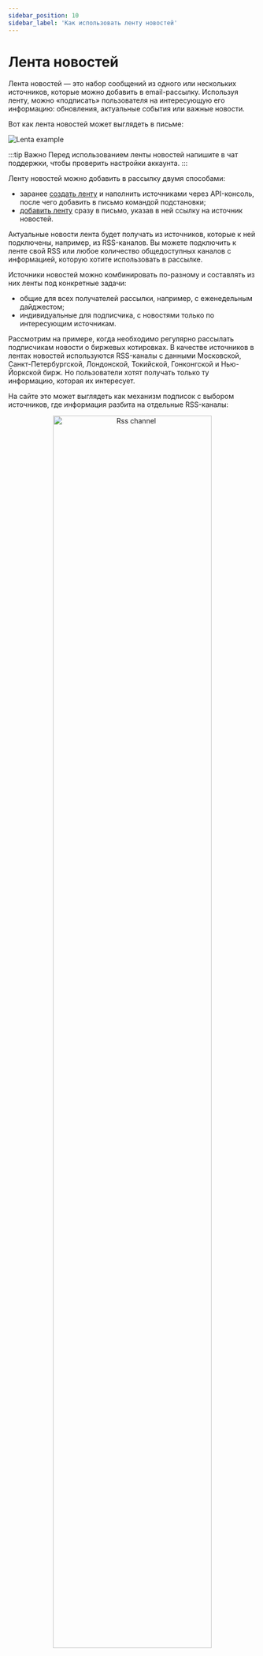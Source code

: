 ```yaml
---
sidebar_position: 10
sidebar_label: 'Как использовать ленту новостей'
---
```



# Лента новостей

Лента новостей — это набор сообщений из одного или нескольких источников, которые можно добавить в email-рассылку. Используя ленту, можно «подписать» пользователя на интересующую его информацию: обновления, актуальные события или важные новости.

Вот как лента новостей может выглядеть в письме:

![Lenta example](/img/email-campaigns/personalization\rss/lenta-example.png)

:::tip Важно
Перед использованием ленты новостей <SupportLink>напишите в чат поддержки</SupportLink>, чтобы проверить настройки аккаунта.
:::

Ленту новостей можно добавить в рассылку двумя способами:

- заранее [создать ленту](#как-добавить-в-письмо-ленту-новостей) и наполнить источниками через API-консоль, после чего добавить в письмо командой подстановки;
- [добавить ленту](#как-добавить-в-письмо-ленту-новостей-с-указанием-url-источника) сразу в письмо, указав в ней ссылку на источник новостей.

Актуальные новости лента будет получать из источников, которые к ней подключены, например, из RSS-каналов. Вы можете подключить к ленте свой RSS или любое количество общедоступных каналов с информацией, которую хотите использовать в рассылке.

Источники новостей можно комбинировать по-разному и составлять из них ленты под конкретные задачи:

- общие для всех получателей рассылки, например, с еженедельным дайджестом;
- индивидуальные для подписчика, с новостями только по интересующим источникам.

Рассмотрим на примере, когда необходимо регулярно рассылать подписчикам новости о биржевых котировках. В качестве источников в лентах новостей используются RSS-каналы с данными Московской, Санкт-Петербургской, Лондонской, Токийской, Гонконгской и Нью-Йоркской бирж. Но пользователи хотят получать только ту информацию, которая их интересует.

На сайте это может выглядеть как механизм подписок с выбором источников, где информация разбита на отдельные RSS-каналы:

<p align="center">
  <img width="80%" src={rssChannel} alt="Rss channel" />
</p>

В Sendsay можно реализовать подписку на ленты новостей, которые будут использовать разные комбинации источников, например:

- общая рассылка:
  - еженедельный дайджест со всех источников;
- индивидуальные рассылки для тех, кто хочет получать только конкретные новости:
  - об обновлениях с российских бирж;
  - с азиатских бирж;
  - только с Лондонской биржи.

## Как добавить в письмо ленту новостей

### 1. Создайте ленту

Чтобы создать ленту новостей, перейдите в [API-консоль](https://app.sendsay.ru/api/console) и выполните запрос:

  <Tabs>
  <TabItem value="key1" label="Общая рассылка" default>
  
  ```
  {
    "action": "lenta.set",
    "obj": {
        "name": "название ленты"
    }
  }
  ```
  В эту ленту новостей будут включены все доступные источники. Её будем использовать для рассылки еженедельного дайджеста.
  
  </TabItem>
  
  <TabItem value="key2" label="Индивидуальная рассылка" default>

Ленту новостей можно привязать к подписчику и использовать для создания индивидуальных писем с новостями. В примере — ленты с конкретными запросами: российские биржи, азиатские биржи, Лондонская биржа. Подписчикам автоматически будут отправляться письма с новой информацией из этих каналов.

Для каждой комбинации каналов из примера нужно создать отдельную ленту

```
{
  "action": "lenta.set",
  "obj": {
      "name": "название ленты",
      "member": "адрес получателя", //указывается только при создании, нельзя изменить;
      "decor": "id шаблона с лентой новостей",

	//параметры расписания выпусков
      "schedule": {
          "hour": ["час", "час"], //часы, по которым высылать письма
          "weekday": ["номер дня недели","номер дня недели"] //номера дней недели, по которым высылать письма, от 1 (Пн.) до 7 (Вс.)
      }
  }
}
```

В запросе важно заполнить несколько дополнительных параметров:

- `member` — этим параметром лента будет привязана к адресу получателя.
- `decor` — id шаблона с лентой новостей, который будет использоваться для создания письма. Шаблон необходимо создать заранее.
- `schedule` — расписание, по которому будут отправляться письма, если источники новостей обновились.

:::tip Важно
Если параметр `schedule` не указан — письма будут отправляться по расписанию: с 8:00 до 18:00, пн. — пт., один раз в 1–2 часа, по мере того как обновляются новости в источнике.
:::

Письмо, в которое добавлена такая лента, будет формироваться по заданному в ленте расписанию, с оформлением по указанному шаблону. В рассылку попадут только те новости, которые накопились в источниках с момента прошлой рассылки. Если свежих новостей в источниках не окажется — письмо высылаться не будет.

  </TabItem>
  </Tabs>

При создании система присваивает каждой ленте новостей уникальный id, по которому к ней можно будет обращаться в следующих запросах.

Чтобы увидеть список всех созданных лент новостей и их id, перейдите в [API-консоль](https://app.sendsay.ru/api/console) и выполните запрос:

```
{
  "action": "lenta.list"
}
```

### 2. Добавьте в ленту источники новостей

В качестве источников новостей в ленте используются ссылки на RSS-каналы.

<Details summary='Структура описания источников новостей'>

Лента новостей использует теги из подключённых RSS-каналов для описания получаемой информации. Если необходимых тегов в источниках нет — лента не сможет собрать с них информацию и окажется пустой.

Если вы настраиваете свой канал для подключения в качестве источника, убедитесь, что в его структуре есть один или несколько из этих тегов:

```
"title" : "название источника",
"descr" : "описание источника",
"link" : "ссылка на обычную версию источника",
"logo" : "ссылка на логотип источника",
"author" : "информация об авторе",
"copyright" : "информация об авторских правах"
```

Каждая новость в подключённом источнике также должна содержать необходимые параметры:

```
"title" : "название источника",
"content" : "содержимое новости" //тег <description> или <yandex:full-text>, должен быть обязательно,
"link" : "ссылка на обычную версию новости",
"dt" : "YYYY-MM-DD hh:mm:ss" //дата публикации новости (тег <pubDate> или <dc:creator>, должен быть обязательно),
"id" : "идентификатор новости" //тег <guid>, должен быть обязательно,
"author" : "информация об авторе новости",
"category" : {
               "домен" : {
                          "категория" : "метка"
                         ,....
                         }
              ,...
              },

"enclosure" : [ //приложения к новости на основании тегов <enclosure> и <media:thumbnail>
                {
                 "url" : "ссылка"
                ,"type" : "mime-type"
                ,"length" : "длина"
                }
               ,....
               ],
"ymd" : "YYYY-MM-DD",
"hm" : "hh:mm»
```

</Details>

Чтобы добавить источник в ленту новостей, перейдите в [API-консоль](https://app.sendsay.ru/api/console) и выполните запрос:

```
{
    "action": "lenta.source.add",
    "lenta.id": id ленты,
    "url": "адрес источника новостей"
}
```

![Add source](/img/email-campaigns/personalization/rss/add-source.png)

Одна лента может включать в себя любое количество источников, а один источник может входить в несколько разных лент.

У всех источников из нашего примера есть свой RSS-канал: каждый из них нужно подключить к лентам новой командой. Для пользователей, которые хотят получать информацию обо всех изменениях на биржах, нужно создать ленту с еженедельным дайджестом и добавить в неё все доступные источники. Для пользователей, которых интересуют обновления на конкретных биржах, нужно создать индивидуальные ленты и добавить в них только те источники, которые нужны в конкретном случае.

Все новости из источников собираются в общую базу, так что один источник может использоваться в нескольких лентах. Если новость уже использована в одной ленте, это не повлияет на её актуальность в другой — новость останется свежей и попадёт в рассылку.

Система периодически проверяет обновления во всех источниках настроенных лент. Ещё используемые в рассылке источники проверяются в момент выпуска, но не чаще одного раза в 15 минут.

Старые новости удаляются из базы через 15 дней после их получения.

### 3. Добавьте ленту в письма

Лента новостей хранит отметку времени своего последнего использования в рассылке. В письма, где используется эта лента, включаются только новости, которые были получены после такой отметки. Благодаря этому подписчики не получают одну и ту же новость несколько раз.

Одну ленту новостей можно использовать в письме неоднократно. Например: сформировать «меню» из заголовков новостей, а в другом месте письма вывести полный текст новости. В одном выпуске можно использовать сразу несколько разных лент.

Чтобы добавить новостную ленту в рассылку, используйте функции `lenta_get` или `news_get`. Они могут работать как с уже созданной лентой, так и напрямую с каналом новостей:

- функция `lenta_get` структурирует новости, описывая их содержание и источники, получая информацию из RSS-канала. Чтобы показать новости в письме, нужно использовать [команду шаблонизатора [% FOREACH %]](https://docs.sendsay.ru/proscript/cycles/#foreach) — это позволит оформить внешний вид новостей в ленте самым гибким образом.
- Функция `news_get` не структурирует новости, а просто выводит текст из поля `content` всех подключённых источников. Это может быть удобно, если вы используйте свой RSS-канал, структуру которого уже оформили нужным вам образом.

<Tabs>
<TabItem value="key1" label="Функция lenta_get" default>

Разместите функцию `[% lenta_get(id ленты) %]` в том месте письма, где будет находиться лента. Этой командой лента подключается к письму, а при отправке команда преобразуется в ленту новостей.

Используйте в команде `id` той ленты, которую хотите добавить в письмо.

![Lenta get api](/img/email-campaigns/personalization/rss/lenta-get-api.gif)

Чтобы отобразить новости подключённой ленты в нужном вам виде, добавьте следом одну из [команд шаблонизатора PROScript](https://docs.sendsay.ru/proscript/rss/).

Для подключения нескольких лент в одном письме каждую из них нужно вызвать отдельной командой подстановки в том месте, где вы хотите выводить её новости.

</TabItem>
  
<TabItem value="key2" label="Функция news_get" default>

Разместите функцию `[% news_get(id ленты) %]` в том месте письма, где будет находиться лента. Этой командой лента подключается к письму, а при отправке она преобразуется в ленту новостей.

Используйте в команде `id` той ленты, которую хотите добавить в письмо.

![News get api](/img/email-campaigns/personalization/rss/news-get-api.gif)

Для подключения нескольких лент в одном письме каждую из них нужно вызвать отдельной командой подстановки в том месте, где вы хотите выводить её новости.

</TabItem>
</Tabs>

:::tip Важно
Предпросмотр шаблона письма с подключенной лентой новостей работает в [предыдущем интерфейсе](https://sendsay.ru/account/#dashboard).
:::

### 4. Протестируйте рассылку (опционально)

Чтобы убедиться, что лента новостей в письме выглядит именно так, как вы задумали, отправьте себе тестовую копию. Для этого перейдите в [API-консоль](https://app.sendsay.ru/api/console) и выполните запрос:

```
{
  "action": "lenta.send",
  "id": "id ленты",
  "email": "адрес",
  "decor": "id шаблона", //можно не указывать, если лента привязана к подписчику; если лента не привязана к подписчику, то id шаблона необходимо указать
  "n": "кол-во новостей для теста"
}
```

В `email` укажите адрес, на который отправится тестовая копия. При этом новости сохранят свою актуальность и не будут отмечены как использованные в реальной рассылке.

Запросы для удаления лент, удаления источников новостей из лент и другие команды можно посмотреть в [Sendsay API](https://sendsay.ru/api/api.html#Ленты-Новостей).

## Как добавить в письмо ленту новостей с указанием URL источника

:::tip Важно
Добавить ленту новостей с указанием URL источника нельзя для выпусков транзакционных писем.
:::

Другой способ добавления ленты новостей в письмо — использовать команду подстановки с указанием прямого источника новостей. Создавать ленту через API-консоль предварительно не нужно. Вместо `id` заранее созданной ленты в команде указывается URL-адрес источника.

Добавленная таким образом лента формируется «на лету», а система не фиксирует метку времени последнего использования. В такой ленте будут выводиться все новости, которые есть в источнике.

Чтобы добавить в рассылку ленту новостей с указанием URL источника:

### 1. Добавьте ленту в письмо

Добавить в рассылку ленту с указанием источника можно, используя одну из функций шаблонизатора: `lenta_get` или `news_get`. Они отличаются тем, в каком виде получают контент из подключённых источников. Это влияет на возможность настройки отображения новостей в письме.

<Tabs>
<TabItem value="key1" label="Функция lenta_get" default>

Функция `lenta_get` структурирует новости, описывая их содержание и источники, получая информацию из RSS-канала.

Чтобы добавить в письмо ленту со ссылкой на источник, используйте команду `[% lenta_get(URL) %]`. Разместите команду в том месте, где хотите выводить ленту.

На месте `URL` в команде укажите ссылку на RSS-канал источника новостей.

![Lenta get link](/img/email-campaigns/personalization/rss/lenta-get-link.gif)

Чтобы отобразить новости подключённой ленты в нужном вам виде, добавьте следом одну из [команд шаблонизатора PROScript](https://docs.sendsay.ru/proscript/rss/).

Для подключения нескольких лент в одном письме каждую из них нужно вызвать отдельной командой подстановки в том месте, где вы хотите выводить её новости.

</TabItem>
  
<TabItem value="key2" label="Функция news_get" default>

Функция `news_get` не структурирует новости, а просто выводит текст из поля `content` всех подключённых источников. Это может быть удобно, если вы используйте свой RSS-канал, структуру которого уже оформили нужным вам образом.

Разместите функцию `[% news_get(URL) %]` в том месте письма, где будет находиться лента. Этой командой лента подключается к письму.

На месте `URL` в команде укажите ссылку на RSS-канал источника новостей.

![News get link](/img/email-campaigns/personalization/rss/news-get-link.gif)

Новости будут выглядеть так, как они представлены в поле `content` подключённого источника.

</TabItem>
</Tabs>

### 2. Протестируйте рассылку (опционально)

Чтобы отправить тестовую копию письма, нажмите стандартную кнопку в редакторе выпуска.

![Lenta url test](/img/email-campaigns/personalization/rss/lenta-url-test.png)

[Как отправить тестовую копию письма](https://docs.sendsay.ru/email-campaigns/create-your-campaign/how-to-send-email-campaign/#4-отправьте-себе-тестовую-копию)

Созданные и наполненные ленты новостей можно добавить в автоматическую рассылку, чтобы пользователи регулярно получали информацию по установленному расписанию.

[Как создать автоматическую рассылку по расписанию](https://docs.sendsay.ru/automations/automations-by-time/how-to-create-automation-by-time/)
